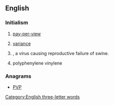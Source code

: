 ==English==

===Initialism===
{{rfc-header|Initialism}}
{{head|en|initialism}}

# {{context|television|lang=en}} [[pay-per-view]]
# {{soplink|purchase|price}} [[variance]]
# {{context|biology|lang=en}} {{taxlink|Porcine parvovirus|species|noshow=1}}, a virus causing reproductive failure of swine.
# {{context|polymers}} polyphenylene vinylene

===Anagrams===
* [[PVP#English|PVP]]

[[Category:English three-letter words]]